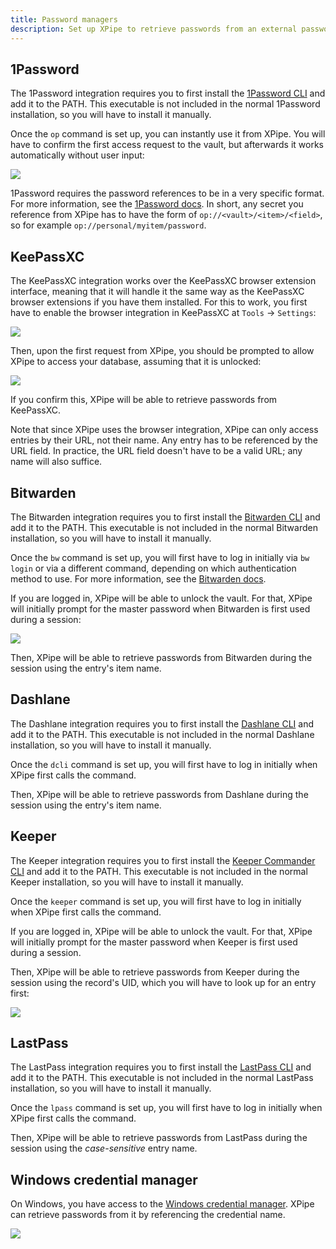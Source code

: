 ```yaml
---
title: Password managers
description: Set up XPipe to retrieve passwords from an external password manager
---
```


## 1Password

The 1Password integration requires you to first install the [1Password CLI](https://developer.1password.com/docs/cli/get-started/) and add it to the PATH. This executable is not included in the normal 1Password installation, so you will have to install it manually.

Once the `op` command is set up, you can instantly use it from XPipe. You will have to confirm the first access request to the vault, but afterwards it works automatically without user input:

![](/images/1password-unlock.png)

1Password requires the password references to be in a very specific format. For more information, see the [1Password docs](https://developer.1password.com/docs/cli/secret-reference-syntax/). In short, any secret you reference from XPipe has to have the form of `op://<vault>/<item>/<field>`, so for example `op://personal/myitem/password`.

## KeePassXC

The KeePassXC integration works over the KeePassXC browser extension interface, meaning that it will handle it the same way as the KeePassXC browser extensions if you have them installed. For this to work, you first have to enable the browser integration in KeePassXC at `Tools` -> `Settings`:

![](/images/keepassxc-enable.png)

Then, upon the first request from XPipe, you should be prompted to allow XPipe to access your database, assuming that it is unlocked:

![](/images/keepassxc-associate.png)

If you confirm this, XPipe will be able to retrieve passwords from KeePassXC.

Note that since XPipe uses the browser integration, XPipe can only access entries by their URL, not their name. Any entry has to be referenced by the URL field. In practice, the URL field doesn't have to be a valid URL; any name will also suffice.

## Bitwarden

The Bitwarden integration requires you to first install the [Bitwarden CLI](https://bitwarden.com/help/cli/#download-and-install) and add it to the PATH. This executable is not included in the normal Bitwarden installation, so you will have to install it manually.

Once the `bw` command is set up, you will first have to log in initially via `bw login` or via a different command, depending on which authentication method to use. For more information, see the [Bitwarden docs](https://bitwarden.com/help/cli/#log-in).

If you are logged in, XPipe will be able to unlock the vault. For that, XPipe will initially prompt for the master password when Bitwarden is first used during a session:

![](/images/bitwarden-unlock.png)

Then, XPipe will be able to retrieve passwords from Bitwarden during the session using the entry's item name.

## Dashlane

The Dashlane integration requires you to first install the [Dashlane CLI](https://cli.dashlane.com/install) and add it to the PATH. This executable is not included in the normal Dashlane installation, so you will have to install it manually.

Once the `dcli` command is set up, you will first have to log in initially when XPipe first calls the command.

Then, XPipe will be able to retrieve passwords from Dashlane during the session using the entry's item name.

## Keeper

The Keeper integration requires you to first install the [Keeper Commander CLI](https://docs.keeper.io/en/keeperpam/commander-cli/commander-installation-setup) and add it to the PATH. This executable is not included in the normal Keeper installation, so you will have to install it manually.

Once the `keeper` command is set up, you will first have to log in initially when XPipe first calls the command.

If you are logged in, XPipe will be able to unlock the vault. For that, XPipe will initially prompt for the master password when Keeper is first used during a session.

Then, XPipe will be able to retrieve passwords from Keeper during the session using the record's UID, which you will have to look up for an entry first:

![](/images/keeper-uid.png)

## LastPass

The LastPass integration requires you to first install the [LastPass CLI](https://github.com/LastPass/lastpass-cli) and add it to the PATH. This executable is not included in the normal LastPass installation, so you will have to install it manually.

Once the `lpass` command is set up, you will first have to log in initially when XPipe first calls the command.

Then, XPipe will be able to retrieve passwords from LastPass during the session using the *case-sensitive* entry name.

## Windows credential manager

On Windows, you have access to the [Windows credential manager](https://support.microsoft.com/en-us/windows/accessing-credential-manager-1b5c916a-6a16-889f-8581-fc16e8165ac0). XPipe can retrieve passwords from it by referencing the credential name.

![](/images/windows-creds.png)
